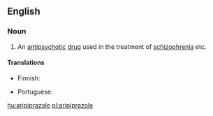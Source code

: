 ==English==

===Noun===
{{wikipedia}}
{{en-noun|-}}

# {{lb|en|pharmaceutical drug}} An [[antipsychotic]] [[drug]] used in the treatment of [[schizophrenia]] etc.

====Translations====
{{trans-top|drug}}
* Finnish: {{t|fi|aripipratsoli}}
{{trans-mid}}
* Portuguese: {{t|pt|aripiprazol|m}}
{{trans-bottom}}

[[hu:aripiprazole]]
[[pl:aripiprazole]]